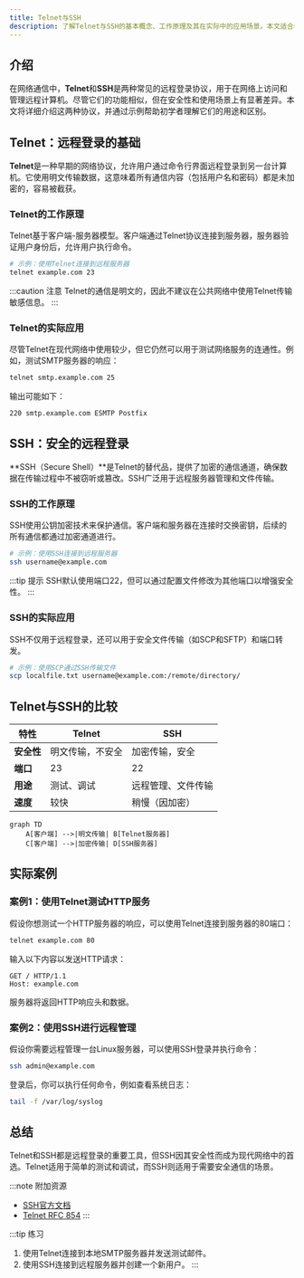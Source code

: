 ```yaml
---
title: Telnet与SSH
description: 了解Telnet与SSH的基本概念、工作原理及其在实际中的应用场景。本文适合初学者，包含代码示例和实际案例。
---
```


## 介绍

在网络通信中，**Telnet**和**SSH**是两种常见的远程登录协议，用于在网络上访问和管理远程计算机。尽管它们的功能相似，但在安全性和使用场景上有显著差异。本文将详细介绍这两种协议，并通过示例帮助初学者理解它们的用途和区别。

## Telnet：远程登录的基础

**Telnet**是一种早期的网络协议，允许用户通过命令行界面远程登录到另一台计算机。它使用明文传输数据，这意味着所有通信内容（包括用户名和密码）都是未加密的，容易被截获。

### Telnet的工作原理

Telnet基于客户端-服务器模型。客户端通过Telnet协议连接到服务器，服务器验证用户身份后，允许用户执行命令。

```bash
# 示例：使用Telnet连接到远程服务器
telnet example.com 23
```

:::caution 注意
Telnet的通信是明文的，因此不建议在公共网络中使用Telnet传输敏感信息。
:::

### Telnet的实际应用

尽管Telnet在现代网络中使用较少，但它仍然可以用于测试网络服务的连通性。例如，测试SMTP服务器的响应：

```bash
telnet smtp.example.com 25
```

输出可能如下：

```
220 smtp.example.com ESMTP Postfix
```

## SSH：安全的远程登录

**SSH（Secure Shell）**是Telnet的替代品，提供了加密的通信通道，确保数据在传输过程中不被窃听或篡改。SSH广泛用于远程服务器管理和文件传输。

### SSH的工作原理

SSH使用公钥加密技术来保护通信。客户端和服务器在连接时交换密钥，后续的所有通信都通过加密通道进行。

```bash
# 示例：使用SSH连接到远程服务器
ssh username@example.com
```

:::tip 提示
SSH默认使用端口22，但可以通过配置文件修改为其他端口以增强安全性。
:::

### SSH的实际应用

SSH不仅用于远程登录，还可以用于安全文件传输（如SCP和SFTP）和端口转发。

```bash
# 示例：使用SCP通过SSH传输文件
scp localfile.txt username@example.com:/remote/directory/
```

## Telnet与SSH的比较

| 特性          | Telnet          | SSH            |
|---------------|-----------------|----------------|
| **安全性**    | 明文传输，不安全 | 加密传输，安全  |
| **端口**      | 23              | 22             |
| **用途**      | 测试、调试       | 远程管理、文件传输 |
| **速度**      | 较快            | 稍慢（因加密）  |

```mermaid
graph TD
    A[客户端] -->|明文传输| B[Telnet服务器]
    C[客户端] -->|加密传输| D[SSH服务器]
```

## 实际案例

### 案例1：使用Telnet测试HTTP服务

假设你想测试一个HTTP服务器的响应，可以使用Telnet连接到服务器的80端口：

```bash
telnet example.com 80
```

输入以下内容以发送HTTP请求：

```
GET / HTTP/1.1
Host: example.com
```

服务器将返回HTTP响应头和数据。

### 案例2：使用SSH进行远程管理

假设你需要远程管理一台Linux服务器，可以使用SSH登录并执行命令：

```bash
ssh admin@example.com
```

登录后，你可以执行任何命令，例如查看系统日志：

```bash
tail -f /var/log/syslog
```

## 总结

Telnet和SSH都是远程登录的重要工具，但SSH因其安全性而成为现代网络中的首选。Telnet适用于简单的测试和调试，而SSH则适用于需要安全通信的场景。

:::note 附加资源
- [SSH官方文档](https://www.openssh.com/)
- [Telnet RFC 854](https://tools.ietf.org/html/rfc854)
:::

:::tip 练习
1. 使用Telnet连接到本地SMTP服务器并发送测试邮件。
2. 使用SSH连接到远程服务器并创建一个新用户。
:::